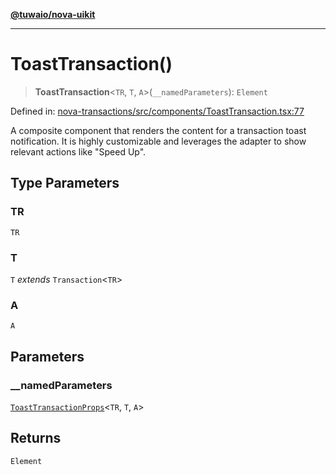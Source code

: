 [**@tuwaio/nova-uikit**](../../../README.md)

***

# ToastTransaction()

> **ToastTransaction**\<`TR`, `T`, `A`\>(`__namedParameters`): `Element`

Defined in: [nova-transactions/src/components/ToastTransaction.tsx:77](https://github.com/TuwaIO/nova-uikit/blob/65a1bd7ec122493cea8ccec4d6019d37b9a860f4/packages/nova-transactions/src/components/ToastTransaction.tsx#L77)

A composite component that renders the content for a transaction toast notification.
It is highly customizable and leverages the adapter to show relevant actions like "Speed Up".

## Type Parameters

### TR

`TR`

### T

`T` *extends* `Transaction`\<`TR`\>

### A

`A`

## Parameters

### \_\_namedParameters

[`ToastTransactionProps`](../type-aliases/ToastTransactionProps.md)\<`TR`, `T`, `A`\>

## Returns

`Element`
